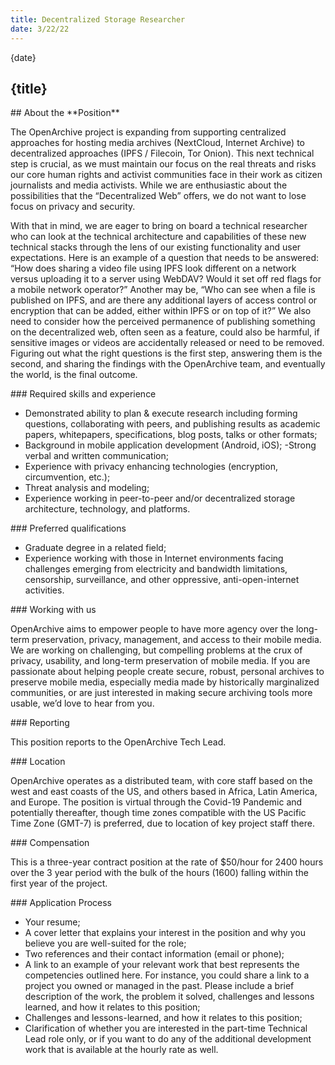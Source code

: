 ```yaml
---
title: Decentralized Storage Researcher
date: 3/22/22
---
```



<JobHeaderSection>
{date}

## {title}

</JobHeaderSection>

<AboutSection />

<AboutPositionSection>
## About the **Position**

The OpenArchive project is expanding from supporting centralized approaches for hosting media archives (NextCloud, Internet Archive) to decentralized approaches (IPFS / Filecoin, Tor Onion). This next technical step is crucial, as we must maintain our focus on the real threats and risks our core human rights and activist communities face in their work as citizen journalists and media activists. While we are enthusiastic about the possibilities that the “Decentralized Web” offers, we do not want to lose focus on privacy and security.

With that in mind, we are eager to bring on board a technical researcher who can look at the technical architecture and capabilities of these new technical stacks through the lens of our existing functionality and user expectations. Here is an example of a question that needs to be answered: “How does sharing a video file using IPFS look different on a network versus uploading it to a server using WebDAV? Would it set off red flags for a mobile network operator?” Another may be, “Who can see when a file is published on IPFS, and are there any additional layers of access control or encryption that can be added, either within IPFS or on top of it?” We also need to consider how the perceived permanence of publishing something on the decentralized web, often seen as a feature, could also be harmful, if sensitive images or videos are accidentally released or need to be removed. Figuring out what the right questions is the first step, answering them is the second, and sharing the findings with the OpenArchive team, and eventually the world, is the final outcome.

</AboutPositionSection>

<DetailsSection>
<DetailItem>
### Required skills and experience

- Demonstrated ability to plan & execute research including forming questions, collaborating with peers, and publishing results as academic papers, whitepapers, specifications, blog posts, talks or other formats;
- Background in mobile application development (Android, iOS);
  -Strong verbal and written communication;
- Experience with privacy enhancing technologies (encryption, circumvention, etc.);
- Threat analysis and modeling;
- Experience working in peer-to-peer and/or decentralized storage architecture, technology, and platforms.

</DetailItem>
<DetailItem>
### Preferred qualifications

- Graduate degree in a related field;
- Experience working with those in Internet environments facing challenges emerging from electricity and bandwidth limitations, censorship, surveillance, and other oppressive, anti-open-internet activities.

</DetailItem>
<DetailItem>
  ### Working with us

OpenArchive aims to empower people to have more agency over the long-term preservation, privacy, management, and access to their mobile media. We are working on challenging, but compelling problems at the crux of privacy, usability, and long-term preservation of mobile media. If you are passionate about helping people create secure, robust, personal archives to preserve mobile media, especially media made by historically marginalized communities, or are just interested in making secure archiving tools more usable, we’d love to hear from you.

</DetailItem>
<DetailItem>
  ### Reporting

This position reports to the OpenArchive Tech Lead.

</DetailItem>
<DetailItem>
  ### Location

OpenArchive operates as a distributed team, with core staff based on the west and east coasts of the US, and others based in Africa, Latin America, and Europe. The position is virtual through the Covid-19 Pandemic and potentially thereafter, though time zones compatible with the US Pacific Time Zone (GMT-7) is preferred, due to location of key project staff there.

</DetailItem>
<DetailItem>
  ### Compensation

This is a three-year contract position at the rate of $50/hour for 2400 hours over the 3 year period with the bulk of the hours (1600) falling within the first year of the project.

</DetailItem>
<DetailItem>
  ### Application Process

- Your resume;
- A cover letter that explains your interest in the position and why you believe you are well-suited for the role;
- Two references and their contact information (email or phone);
- A link to an example of your relevant work that best represents the competencies outlined here. For instance, you could share a link to a project you owned or managed in the past. Please include a brief description of the work, the problem it solved, challenges and lessons learned, and how it relates to this position;
- Challenges and lessons-learned, and how it relates to this position;
- Clarification of whether you are interested in the part-time Technical Lead role only, or if you want to do any of the additional development work that is available at the hourly rate as well.

</DetailItem>
</DetailsSection>

<DiverseSection />
